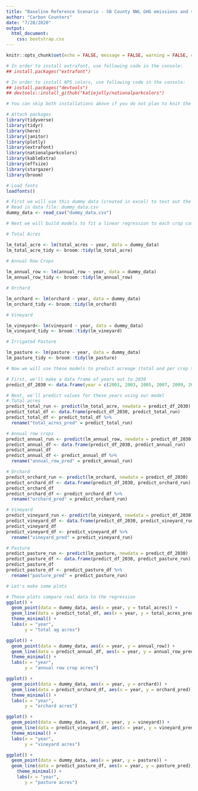 ```yaml
---
title: "Baseline Reference Scenario - SB County NWL GHG emissions and storage"
author: "Carbon Counters"
date: "7/28/2020"
output: 
  html_document: 
    css: bootstrap.css
---
```


```r
knitr::opts_chunk$set(echo = FALSE, message = FALSE, warning = FALSE, cache = FALSE)
```

```r

# In order to install extrafont, use following code in the console:
## install.packages("extrafont")

# In order to install NPS colors, use following code in the console:
## install.packages("devtools")
## devtools::install_github("katiejolly/nationalparkcolors")

# You can skip both installations above if you do not plan to knit the .Rmd, just used to make things look pretty

# Attach packages
library(tidyverse)
library(tidyr)
library(here)
library(janitor)
library(plotly)
library(extrafont)
library(nationalparkcolors)
library(kableExtra)
library(effsize)
library(stargazer)
library(broom)

# Load fonts
loadfonts()

```


```r
# First we will use this dummy data (created in excel) to test out the model
# Read in data file: dummy_data.csv
dummy_data <- read_csv("dummy_data.csv")

# Next we will build models to fit a linear regression to each crop category along with total ag acreage

# Total Acres

lm_total_acre <- lm(total_acres ~ year, data = dummy_data)
lm_total_acre_tidy <- broom::tidy(lm_total_acre)
  
# Annual Row Crops

lm_annual_row <- lm(annual_row ~ year, data = dummy_data)
lm_annual_row_tidy <- broom::tidy(lm_annual_row)

# Orchard

lm_orchard <- lm(orchard ~ year, data = dummy_data)
lm_orchard_tidy <- broom::tidy(lm_orchard)

# Vineyard

lm_vineyard<- lm(vineyard ~ year, data = dummy_data)
lm_vineyard_tidy <- broom::tidy(lm_vineyard)

# Irrigated Pasture

lm_pasture <- lm(pasture ~ year, data = dummy_data)
lm_pasture_tidy <- broom::tidy(lm_pasture)
```

```r
# Now we will use these models to predict acreage (total and per crop type) in 2030

# First, we'll make a data frame of years out to 2030
predict_df_2030 <- data.frame(year = c(2001, 2003, 2005, 2007, 2009, 2011, 2014, 2018, 2020, 2022, 2024, 2026, 2028, 2030))

# Next, we'll predict values for these years using our model
# Total acres
predict_total_run <- predict(lm_total_acre, newdata = predict_df_2030)
predict_total_df <- data.frame(predict_df_2030, predict_total_run)
predict_total_df <- predict_total_df %>% 
  rename("total_acres_pred" = predict_total_run)

# Annual row crops
predict_annual_run <- predict(lm_annual_row, newdata = predict_df_2030)
predict_annual_df <- data.frame(predict_df_2030, predict_annual_run)
predict_annual_df
predict_annual_df <- predict_annual_df %>% 
  rename("annual_row_pred" = predict_annual_run)

# Orchard 
predict_orchard_run <- predict(lm_orchard, newdata = predict_df_2030)
predict_orchard_df <- data.frame(predict_df_2030, predict_orchard_run)
predict_orchard_df
predict_orchard_df <- predict_orchard_df %>% 
  rename("orchard_pred" = predict_orchard_run)

# Vineyard 
predict_vineyard_run <- predict(lm_vineyard, newdata = predict_df_2030)
predict_vineyard_df <- data.frame(predict_df_2030, predict_vineyard_run)
predict_vineyard_df
predict_vineyard_df <- predict_vineyard_df %>% 
  rename("vineyard_pred" = predict_vineyard_run)

# Pasture
predict_pasture_run <- predict(lm_pasture, newdata = predict_df_2030)
predict_pasture_df <- data.frame(predict_df_2030, predict_pasture_run)
predict_pasture_df
predict_pasture_df <- predict_pasture_df %>% 
  rename("pasture_pred" = predict_pasture_run)

```

```r
# Let's make some plots

# These plots compare real data to the regression
ggplot() + 
  geom_point(data = dummy_data, aes(x = year, y = total_acres)) +
  geom_line(data = predict_total_df, aes(x = year, y = total_acres_pred)) +
  theme_minimal() + 
  labs(x = "year",
       y = "total ag acres")

ggplot() + 
  geom_point(data = dummy_data, aes(x = year, y = annual_row)) +
  geom_line(data = predict_annual_df, aes(x = year, y = annual_row_pred)) +
  theme_minimal() + 
  labs(x = "year",
       y = "annual row crop acres")

ggplot() + 
  geom_point(data = dummy_data, aes(x = year, y = orchard)) +
  geom_line(data = predict_orchard_df, aes(x = year, y = orchard_pred)) +
  theme_minimal() + 
  labs(x = "year",
       y = "orchard acres")

ggplot() + 
  geom_point(data = dummy_data, aes(x = year, y = vineyard)) +
  geom_line(data = predict_vineyard_df, aes(x = year, y = vineyard_pred)) +
  theme_minimal() + 
  labs(x = "year",
       y = "vineyard acres")

ggplot() + 
  geom_point(data = dummy_data, aes(x = year, y = pasture)) +
  geom_line(data = predict_pasture_df, aes(x = year, y = pasture_pred)) +
    theme_minimal() + 
    labs(x = "year",
       y = "pasture acres")

```

